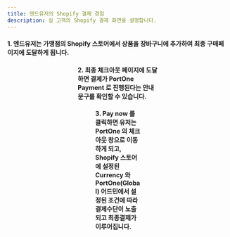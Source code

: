 ```yaml
---
title: 엔드유저의 Shopify 결제 경험
description: 실 고객의 Shopify 결제 화면을 설명합니다.
---
```



#### 1. 엔드유저는 가맹점의 Shopify 스토어에서 상품을 장바구니에 추가하여 최종 구매페이지에 도달하게 됩니다.

<Figure src="https://github.com/portone-io/developers.portone.io/assets/85064711/8fe812a3-e8df-4858-83e0-a5f779409ed2" />
<Figure src="https://github.com/portone-io/developers.portone.io/assets/85064711/6b1d6a0a-29a5-4a26-b289-97427b362039" />
<Figure src="https://github.com/portone-io/developers.portone.io/assets/85064711/e537306d-7af5-4ecf-a1b8-3e89f01c263a" />
<Figure src="https://github.com/portone-io/developers.portone.io/assets/85064711/11a8f8fb-0849-4fe9-88c4-56f929eb17c0" />

#### 2. 최종 체크아웃 페이지에 도달하면 결제가 PortOne Payment 로 진행된다는 안내문구를 확인할 수 있습니다.

<Figure src="https://github.com/portone-io/developers.portone.io/assets/85064711/b2db8739-7f78-4173-aadd-b69798c1f2c4" />

#### 3. Pay now 를 클릭하면 유저는 PortOne 의 체크아웃 창으로 이동하게 되고, Shopify 스토어에 설정된 Currency 와 PortOne(Global) 어드민에서 설정된 조건에 따라 결제수단이 노출되고 최종결제가 이루어집니다.

<Figure src="https://github.com/portone-io/developers.portone.io/assets/85064711/2abbcb1c-0f75-42b0-a849-4f4290562024" />
